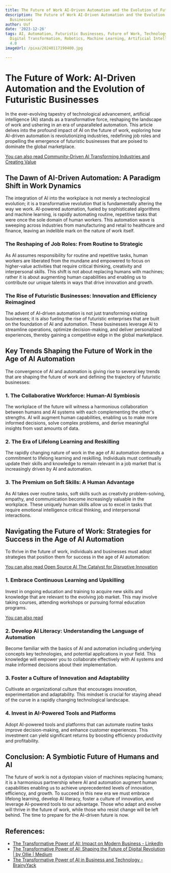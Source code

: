 ```yaml
---
title: The Future of Work AI-Driven Automation and the Evolution of Futuristic Businesses
description: The Future of Work AI-Driven Automation and the Evolution of Futuristic
  Businesses
author: Usf
date: '2023-12-26'
tags: AI, Automation, Futuristic Businesses, Future of Work, Technology, Innovation,
  Digital Transformation, Robotics, Machine Learning, Artificial Intelligence, Industry
  4.0
imageUrl: /pixa/20240117190400.jpg

---
```

# The Future of  Work: AI-Driven Automation and the Evolution of Futuristic Businesses

In the ever-evolving tapestry of technological advancement, artificial intelligence (AI) stands as a transformative force,  reshaping the landscape of work  and ushering in an era of unparalleled automation. This article delves into  the profound impact of AI on the future of work, exploring how AI-driven automation is revolutionizing industries, redefining job roles and propelling the emergence of  futuristic businesses that are poised to dominate the global marketplace.

[You can also read Community-Driven AI Transforming Industries and Creating  Value](Community-Driven%20AI%20Transforming%20Industries%20and%20Creating%20Value)


## The Dawn of AI-Driven Automation: A Paradigm Shift in Work Dynamics

The integration of AI into the workplace is not merely a technological evolution;  it  is a transformative revolution that is fundamentally altering the way we work. AI-powered automation, fueled by sophisticated algorithms and machine  learning, is rapidly automating routine, repetitive tasks that  were once the  sole domain of human workers. This automation wave  is sweeping across  industries from manufacturing and retail to healthcare and finance, leaving an indelible mark on the nature of work  itself.

### The Reshaping of Job Roles: From Routine to Strategic

As AI assumes responsibility for routine and repetitive tasks, human workers are liberated  from  the mundane and empowered to focus on higher-value activities that  require critical thinking, creativity and interpersonal skills. This  shift is not about replacing humans with machines; rather it is about augmenting human capabilities  and enabling  us to contribute our unique talents in ways that drive  innovation and growth.

### The Rise of Futuristic Businesses: Innovation and Efficiency Reimagined

The advent of AI-driven automation is not just  transforming existing businesses;  it is also fueling the rise of futuristic enterprises that are  built on the foundation of AI and automation. These businesses leverage AI to streamline operations, optimize decision-making, and  deliver personalized  experiences, thereby gaining a competitive edge in the global marketplace.

## Key Trends Shaping  the Future of Work in the Age of AI Automation

The convergence of AI  and automation is  giving rise  to several key  trends that are shaping the future of work and defining the trajectory of futuristic businesses:

### 1. The Collaborative Workforce: Human-AI Symbiosis

The  workplace of the future will witness a harmonious collaboration between humans and AI systems with each  complementing the other's strengths. AI will augment human capabilities, enabling us to make more informed decisions,  solve complex problems, and derive meaningful insights from vast amounts of  data.

### 2. The Era of Lifelong Learning and Reskilling

The rapidly changing nature  of  work in the age of AI automation demands a commitment to lifelong  learning and reskilling.  Individuals must continually update their skills and knowledge  to remain relevant in a job market that is  increasingly driven by AI and automation.

### 3. The Premium on Soft Skills:  A Human Advantage

As AI takes over routine tasks, soft skills such as creativity problem-solving, empathy, and  communication become increasingly valuable in  the workplace. These uniquely human skills allow us to excel  in tasks that require emotional intelligence critical thinking, and interpersonal interactions.

## Navigating  the Future of Work: Strategies for Success in the Age of AI Automation

To thrive in the future of work, individuals and businesses must adopt strategies that position them for success  in the age  of AI automation:

[You can also read  Open  Source AI The Catalyst for Disruptive Innovation](Open%20Source%20AI%20The%20Catalyst%20for%20Disruptive%20Innovation)


### 1. Embrace Continuous Learning and Upskilling

Invest in ongoing education and training to acquire new skills and knowledge that are relevant to  the evolving job market. This may involve taking courses, attending workshops or pursuing formal  education  programs.

[You can also read ]()


### 2. Develop AI Literacy: Understanding the Language of  Automation

Become familiar with the basics of  AI and automation  including underlying concepts  key technologies, and potential  applications in your field. This knowledge will empower  you to collaborate effectively  with AI  systems and make informed decisions about their implementation.

### 3. Foster a Culture of Innovation and Adaptability

Cultivate an organizational culture that encourages innovation,  experimentation and adaptability.  This mindset  is crucial for staying ahead of the curve in a rapidly changing  technological landscape.

### 4. Invest in AI-Powered Tools and  Platforms

Adopt AI-powered tools and platforms  that can automate  routine tasks  improve  decision-making, and enhance customer experiences. This  investment can yield significant returns by boosting efficiency productivity and profitability.

## Conclusion: A  Symbiotic Future of Humans and AI

The future  of work is not a dystopian vision  of machines replacing humans; it is  a harmonious partnership where AI and automation augment human capabilities enabling us to achieve  unprecedented levels of innovation, efficiency, and growth. To succeed in this new era we must embrace lifelong learning, develop  AI literacy, foster a culture of innovation, and leverage  AI-powered tools to our advantage. Those who adapt  and evolve will thrive in the future of work, while those who resist change will be left behind. The time to prepare for the AI-driven future is now.

## References:
- [The Transformative Power of AI: Impact on Modern Business - LinkedIn](https://www.linkedin.com/pulse/transformative-power-ai-impact-modern-business-mcdaccg)
- [The Transformative Power of AI: Shaping the Future of Digital Revolution | by Ollie | Medium](https://medium.com/@ohermans1/the-transformative-power-of-ai-shaping-the-future-of-digital-revolution-d5d906ccc61b)
- [The Transformative Power of AI in Business and Technology - BrainyYack](https://www.brainyyack.com/the-transformative-power-of-ai-in-business-and-technology/)

